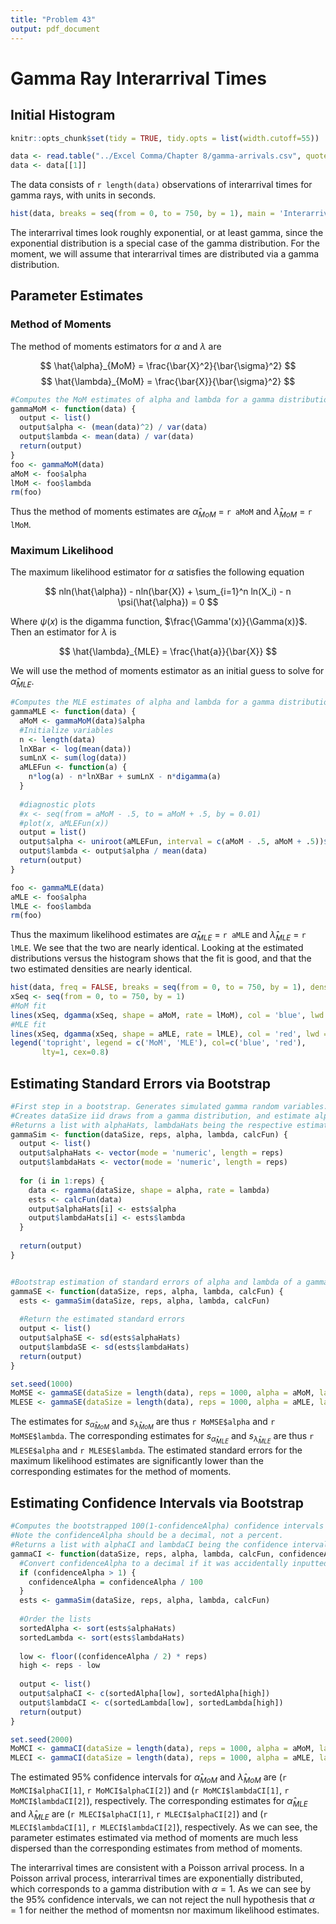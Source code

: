 ```yaml
---
title: "Problem 43"
output: pdf_document
---
```


# Gamma Ray Interarrival Times

## Initial Histogram

```r
knitr::opts_chunk$set(tidy = TRUE, tidy.opts = list(width.cutoff=55))
```

```r
data <- read.table("../Excel Comma/Chapter 8/gamma-arrivals.csv", quote="\"", comment.char="")
data <- data[[1]]
```

The data consists of `r length(data)` observations of interarrival times for gamma rays, with units in seconds.

```r
hist(data, breaks = seq(from = 0, to = 750, by = 1), main = 'Interarrival Times', xlab = 'Time (seconds)')
```
The interarrival times look roughly exponential, or at least gamma, since the exponential distribution is a special case of the gamma distribution. For the moment, we will assume that interarrival times are distributed via a gamma distribution.

## Parameter Estimates

### Method of Moments

The method of moments estimators for $\alpha$ and $\lambda$ are

$$ 
\hat{\alpha}_{MoM} = \frac{\bar{X}^2}{\bar{\sigma}^2}
$$
$$
\hat{\lambda}_{MoM} = \frac{\bar{X}}{\bar{\sigma}^2}
$$

```r
#Computes the MoM estimates of alpha and lambda for a gamma distribution, respectively
gammaMoM <- function(data) {
  output <- list()
  output$alpha <- (mean(data)^2) / var(data)
  output$lambda <- mean(data) / var(data)
  return(output)
}
foo <- gammaMoM(data)
aMoM <- foo$alpha
lMoM <- foo$lambda
rm(foo)
```

Thus the method of moments estimates are $\hat{\alpha}_{MoM}$ = `r aMoM` and $\hat{\lambda}_{MoM}$ = `r lMoM`.

### Maximum Likelihood

The maximum likelihood estimator for $\alpha$ satisfies the following equation

$$
nln(\hat{\alpha}) - nln(\bar{X}) + \sum_{i=1}^n ln(X_i) - n \psi(\hat{\alpha}) = 0
$$

Where $\psi(x)$ is the digamma function, $\frac{\Gamma'(x)}{\Gamma(x)}$. Then an estimator for $\lambda$ is

$$
\hat{\lambda}_{MLE} = \frac{\hat{a}}{\bar{X}}
$$

We will use the method of moments estimator as an initial guess to solve for $\hat{\alpha}_{MLE}$.

```r
#Computes the MLE estimates of alpha and lambda for a gamma distribution, respectively
gammaMLE <- function(data) {
  aMoM <- gammaMoM(data)$alpha
  #Initialize variables
  n <- length(data)
  lnXBar <- log(mean(data))
  sumLnX <- sum(log(data))
  aMLEFun <- function(a) {
    n*log(a) - n*lnXBar + sumLnX - n*digamma(a)
  }
  
  #diagnostic plots
  #x <- seq(from = aMoM - .5, to = aMoM + .5, by = 0.01)
  #plot(x, aMLEFun(x))
  output = list()
  output$alpha <- uniroot(aMLEFun, interval = c(aMoM - .5, aMoM + .5))$root
  output$lambda <- output$alpha / mean(data)
  return(output)
}

foo <- gammaMLE(data)
aMLE <- foo$alpha
lMLE <- foo$lambda
rm(foo)
```

Thus the maximum likelihood estimates are $\hat{\alpha}_{MLE}$ = `r aMLE` and $\hat{\lambda}_{MLE}$ = `r lMLE`. We see that the two are nearly identical. Looking at the estimated distributions versus the histogram shows that the fit is good, and that the two estimated densities are nearly identical.

```r
hist(data, freq = FALSE, breaks = seq(from = 0, to = 750, by = 1), density = 1, main = 'Probability Densities of Interarrival Times', xlab = 'Time (seconds)')
xSeq <- seq(from = 0, to = 750, by = 1)
#MoM fit
lines(xSeq, dgamma(xSeq, shape = aMoM, rate = lMoM), col = 'blue', lwd = 1)
#MLE fit
lines(xSeq, dgamma(xSeq, shape = aMLE, rate = lMLE), col = 'red', lwd = 1)
legend('topright', legend = c('MoM', 'MLE'), col=c('blue', 'red'),
       lty=1, cex=0.8)
```

## Estimating Standard Errors via Bootstrap

```r
#First step in a bootstrap. Generates simulated gamma random variables.
#Creates dataSize iid draws from a gamma distribution, and estimate alpha and lambda hat using calcFun. Repeat this rep times.
#Returns a list with alphaHats, lambdaHats being the respective estimates
gammaSim <- function(dataSize, reps, alpha, lambda, calcFun) {
  output <- list()
  output$alphaHats <- vector(mode = 'numeric', length = reps)
  output$lambdaHats <- vector(mode = 'numeric', length = reps)
  
  for (i in 1:reps) {
    data <- rgamma(dataSize, shape = alpha, rate = lambda)
    ests <- calcFun(data)
    output$alphaHats[i] <- ests$alpha
    output$lambdaHats[i] <- ests$lambda
  }
  
  return(output)
}


#Bootstrap estimation of standard errors of alpha and lambda of a gamma distribution calculated uses calcFun (MoM or MLE).
gammaSE <- function(dataSize, reps, alpha, lambda, calcFun) {
  ests <- gammaSim(dataSize, reps, alpha, lambda, calcFun)
  
  #Return the estimated standard errors
  output <- list()
  output$alphaSE <- sd(ests$alphaHats)
  output$lambdaSE <- sd(ests$lambdaHats)
  return(output)
}
```

```r
set.seed(1000)
MoMSE <- gammaSE(dataSize = length(data), reps = 1000, alpha = aMoM, lambda = lMoM, calcFun = gammaMoM)
MLESE <- gammaSE(dataSize = length(data), reps = 1000, alpha = aMLE, lambda = lMLE, calcFun = gammaMLE)
```

The estimates for $s_{\hat{\alpha}_{MoM}}$ and $s_{\hat{\lambda}_{MoM}}$ are thus `r MoMSE$alpha` and `r MoMSE$lambda`. The corresponding estimates for $s_{\hat{\alpha}_{MLE}}$ and $s_{\hat{\lambda}_{MLE}}$ are thus `r MLESE$alpha` and `r MLESE$lambda`. The estimated standard errors for the maximum likelihood estimates are significantly lower than the corresponding estimates for the method of moments.

## Estimating Confidence Intervals via Bootstrap

```r
#Computes the bootstrapped 100(1-confidenceAlpha) confidence intervals of gamma distribution parameters calculated via calcFun.
#Note the confidenceAlpha should be a decimal, not a percent.
#Returns a list with alphaCI and lambdaCI being the confidence intervals.
gammaCI <- function(dataSize, reps, alpha, lambda, calcFun, confidenceAlpha) {
  #Convert confidenceAlpha to a decimal if it was accidentally inputted as a percent
  if (confidenceAlpha > 1) {
    confidenceAlpha = confidenceAlpha / 100
  }
  ests <- gammaSim(dataSize, reps, alpha, lambda, calcFun)
  
  #Order the lists
  sortedAlpha <- sort(ests$alphaHats)
  sortedLambda <- sort(ests$lambdaHats)
  
  low <- floor((confidenceAlpha / 2) * reps)
  high <- reps - low
  
  output <- list()
  output$alphaCI <- c(sortedAlpha[low], sortedAlpha[high])
  output$lambdaCI <- c(sortedLambda[low], sortedLambda[high])
  return(output)
}
```

```r
set.seed(2000)
MoMCI <- gammaCI(dataSize = length(data), reps = 1000, alpha = aMoM, lambda = lMoM, calcFun = gammaMoM, confidenceAlpha = 0.05)
MLECI <- gammaCI(dataSize = length(data), reps = 1000, alpha = aMLE, lambda = lMLE, calcFun = gammaMLE, confidenceAlpha = 0.05)
```

The estimated 95% confidence intervals for $\hat{\alpha}_{MoM}$ and $\hat{\lambda}_{MoM}$ are (`r MoMCI$alphaCI[1]`, `r MoMCI$alphaCI[2]`) and (`r MoMCI$lambdaCI[1]`, `r MoMCI$lambdaCI[2]`), respectively. The corresponding estimates for $\hat{\alpha}_{MLE}$ and $\hat{\lambda}_{MLE}$ are (`r MLECI$alphaCI[1]`, `r MLECI$alphaCI[2]`) and (`r MLECI$lambdaCI[1]`, `r MLECI$lambdaCI[2]`), respectively. As we can see, the parameter estimates estimated via method of moments are much less dispersed than the corresponding estimates from method of moments.

The interarrival times are consistent with a Poisson arrival process. In a Poisson arrival process, interarrival times are exponentially distributed, which corresponds to a gamma distribution with $\alpha = 1$. As we can see by the 95% confidence intervals, we can not reject the null hypothesis that $\alpha = 1$ for neither the method of momentsn nor maximum likelihood estimates.
